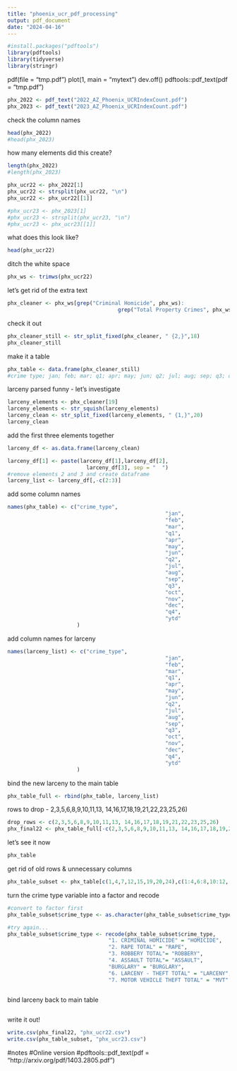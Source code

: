 ---
title: "phoenix_ucr_pdf_processing"
output: pdf_document
date: "2024-04-16"
---
```{r}
#install.packages("pdftools")
library(pdftools)
library(tidyverse)
library(stringr)
```

pdf(file = "tmp.pdf")
plot(1, main = "mytext")
dev.off()
pdftools::pdf_text(pdf = "tmp.pdf")

```{r}
phx_2022 <- pdf_text("2022_AZ_Phoenix_UCRIndexCount.pdf")
phx_2023 <- pdf_text("2023_AZ_Phoenix_UCRIndexCount.pdf")
```
check the column names
```{r}
head(phx_2022)
#head(phx_2023)
```

how many elements did this create?
```{r}
length(phx_2022)
#length(phx_2023)

```

```{r}
phx_ucr22 <- phx_2022[1]
phx_ucr22 <- strsplit(phx_ucr22, "\n")
phx_ucr22 <- phx_ucr22[[1]]

#phx_ucr23 <- phx_2023[1]
#phx_ucr23 <- strsplit(phx_ucr23, "\n")
#phx_ucr23 <- phx_ucr23[[1]]

```

what does this look like?
```{r}
head(phx_ucr22)
```
ditch the white space
```{r}
phx_ws <- trimws(phx_ucr22)

```
let's get rid of the extra text
```{r}
phx_cleaner <- phx_ws[grep("Criminal Homicide", phx_ws):
                                   grep("Total Property Crimes", phx_ws)]
```

check it out
```{r}
phx_cleaner_still <- str_split_fixed(phx_cleaner, " {2,}",18)
phx_cleaner_still
```
make it a table
```{r}
phx_table <- data.frame(phx_cleaner_still)
#crime type; jan; feb; mar; q1; apr; may; jun; q2; jul; aug; sep; q3; oct; nov; dec; q4; ytd
```
larceny parsed funny - let's investigate
```{r}
larceny_elements <- phx_cleaner[19]
larceny_elements <- str_squish(larceny_elements)
larceny_clean <- str_split_fixed(larceny_elements, " {1,}",20)
larceny_clean
```
add the first three elements together
```{r}
larceny_df <- as.data.frame(larceny_clean)

larceny_df[1] <- paste(larceny_df[1],larceny_df[2],
                         larceny_df[3], sep = "  ")
#remove elements 2 and 3 and create dataframe
larceny_list <- larceny_df[,-c(2:3)]

```
add some column names
```{r}
names(phx_table) <- c("crime_type",
                                                  "jan",
                                                  "feb",
                                                  "mar", 
                                                  "q1",
                                                  "apr",
                                                  "may",
                                                  "jun",
                                                  "q2",
                                                  "jul", 
                                                  "aug",
                                                  "sep",
                                                  "q3",
                                                  "oct",
                                                  "nov",
                                                  "dec", 
                                                  "q4",
                                                  "ytd"
                      )
```
add column names for larceny
```{r}
names(larceny_list) <- c("crime_type",
                                                  "jan",
                                                  "feb",
                                                  "mar", 
                                                  "q1",
                                                  "apr",
                                                  "may",
                                                  "jun",
                                                  "q2",
                                                  "jul", 
                                                  "aug",
                                                  "sep",
                                                  "q3",
                                                  "oct",
                                                  "nov",
                                                  "dec", 
                                                  "q4",
                                                  "ytd"
                      )
```
bind the new larceny to the main table
```{r}
phx_table_full <- rbind(phx_table, larceny_list)
```
rows to drop - 2,3,5,6,8,9,10,11,13, 14,16,17,18,19,21,22,23,25,26)
```{r}
drop_rows <- c(2,3,5,6,8,9,10,11,13, 14,16,17,18,19,21,22,23,25,26)
phx_final22 <- phx_table_full[-c(2,3,5,6,8,9,10,11,13, 14,16,17,18,19,21,22,23,25,26) ,]
```




let's see it now
```{r}
phx_table
```
get rid of old rows & unnecessary columns
```{r}

phx_table_subset <- phx_table[c(1,4,7,12,15,19,20,24),c(1:4,6:8,10:12, 14:16) ]
```
turn the crime type variable into a factor and recode
```{r}
#convert to factor first
phx_table_subset$crime_type <- as.character(phx_table_subset$crime_type)

#try again...
phx_table_subset$crime_type <- recode(phx_table_subset$crime_type, 
                                "1. CRIMINAL HOMICIDE" = "HOMICIDE",
                                "2. RAPE TOTAL" = "RAPE",
                                "3. ROBBERY TOTAL"= "ROBBERY",
                                "4. ASSAULT TOTAL"= "ASSAULT",
                                "BURGLARY" = "BURGLARY",
                                "6. LARCENY - THEFT TOTAL" = "LARCENY",
                                "7. MOTOR VEHICLE THEFT TOTAL" = "MVT"
                                                                                  )
```
bind larceny back to main table
```{r}

```


write it out!
```{r}
write.csv(phx_final22, "phx_ucr22.csv")
write.csv(phx_table_subset, "phx_ucr23.csv")

```




#notes
#Online version
#pdftools::pdf_text(pdf = "http://arxiv.org/pdf/1403.2805.pdf")
